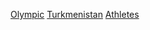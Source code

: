[[Category:土庫曼田徑運動員|Olympic]]
[[Category:各國奧運田徑運動員|Turkmenistan]]
[[Category:土库曼斯坦夏季奥运运动员|Athletes]]